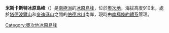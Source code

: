 {{coord|80|30|S|159|9|E|source:GNIS|display=title}}

'''米斯卡斯特冰原島峰'''（{{lang-en|Miscast Nunataks}}）是[[南極洲|南極洲]]的[[冰原島峰|冰原島峰]]，位於[[奧次地|奧次地]]，海拔高度910米，處於[[塔德波爾山|塔德波爾山]]和[[麥迪遜山|麥迪遜山]]之間的[[伯德冰川|伯德冰川]]南岸，現時由[[南極條約體系|南極條約體系]]管理。

{{DEFAULTSORT:Miscast Nunataks}}
[[Category:奧次地冰原島峰|Category:奧次地冰原島峰]]


{{OatesLand-geo-stub}}